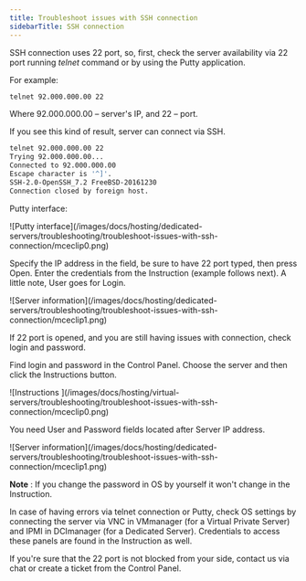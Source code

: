 ---
title: Troubleshoot issues with SSH connection
sidebarTitle: SSH connection
---

SSH connection uses 22 port, so, first, check the server availability via 22 port running _telnet_ command or by using the Putty application.

For example:  

```sh
telnet 92.000.000.00 22
 ```

Where 92.000.000.00 – server's IP, аnd 22 – port.

If you see this kind of result, server can connect via SSH.

```sh
telnet 92.000.000.00 22
Trying 92.000.000.00...
Connected to 92.000.000.00
Escape character is '^]'.
SSH-2.0-OpenSSH_7.2 FreeBSD-20161230
Connection closed by foreign host.
```

Putty interface:


<Frame>![Putty interface](/images/docs/hosting/dedicated-servers/troubleshooting/troubleshoot-issues-with-ssh-connection/mceclip0.png)</Frame>



Specify the IP address in the field, be sure to have 22 port typed, then press Open. Enter the credentials from the Instruction (example follows next). A little note, User goes for Login.


<Frame>![Server information](/images/docs/hosting/dedicated-servers/troubleshooting/troubleshoot-issues-with-ssh-connection/mceclip1.png)</Frame>



If 22 port is opened, and you are still having issues with connection, check login and password.

Find login and password in the Control Panel. Choose the server and then click the Instructions button.


<Frame>![Instructions ](/images/docs/hosting/virtual-servers/troubleshooting/troubleshoot-issues-with-ssh-connection/mceclip0.png)</Frame>



You need User and Password fields located after Server IP address.


<Frame>![Server information](/images/docs/hosting/dedicated-servers/troubleshooting/troubleshoot-issues-with-ssh-connection/mceclip1.png)</Frame>



**Note** : If you change the password in OS by yourself it won't change in the Instruction.

In case of having errors via telnet connection or Putty, check OS settings by connecting the server via VNC in VMmanager (for a Virtual Private Server) and IPMI in DCImanager (for a Dedicated Server). Credentials to access these panels are found in the Instruction as well.

If you're sure that the 22 port is not blocked from your side, contact us via chat or create a ticket from the Control Panel.